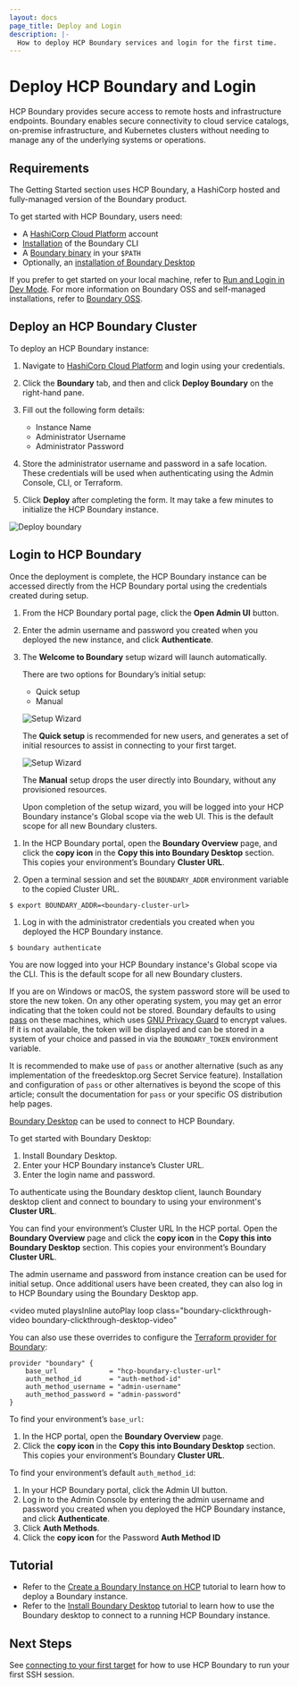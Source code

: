 ```yaml
---
layout: docs
page_title: Deploy and Login
description: |-
  How to deploy HCP Boundary services and login for the first time.
---
```


# Deploy HCP Boundary and Login

HCP Boundary provides secure access to remote hosts and infrastructure
endpoints. Boundary enables secure connectivity to cloud service catalogs,
on-premise infrastructure, and Kubernetes clusters without needing to manage any
of the underlying systems or operations.

## Requirements

The Getting Started section uses HCP Boundary, a HashiCorp hosted and
fully-managed version of the Boundary product.

To get started with HCP Boundary, users need:

- A [HashiCorp Cloud Platform](https://portal.cloud.hashicorp.com/sign-up)
  account
- [Installation](/boundary/tutorials/hcp-getting-started/hcp-getting-started-install)
  of the Boundary CLI
- A [Boundary binary](/boundary/downloads) in your `$PATH`
- Optionally, an [installation of Boundary
  Desktop](/boundary/tutorials/hcp-getting-started/hcp-getting-started-desktop-app)

If you prefer to get started on your local machine, refer to [Run and Login in
Dev Mode](/boundary/docs/oss/installing/run-and-login). For more information on Boundary
OSS and self-managed installations, refer to [Boundary OSS](/boundary/docs/oss).

## Deploy an HCP Boundary Cluster

To deploy an HCP Boundary instance:

1. Navigate to [HashiCorp Cloud Platform](https://portal.cloud.hashicorp.com/)
   and login using your credentials.

1. Click the **Boundary** tab, and then and click **Deploy Boundary** on the
   right-hand pane.

1. Fill out the following form details:

   - Instance Name
   - Administrator Username
   - Administrator Password

1. Store the administrator username and password in a safe location. These
   credentials will be used when authenticating using the Admin Console, CLI, or
   Terraform.

1. Click **Deploy** after completing the form. It may take a few minutes to
   initialize the HCP Boundary instance.

![Deploy boundary](/img/hcp-deploy-form.png)

## Login to HCP Boundary

Once the deployment is complete, the HCP Boundary instance can be accessed
directly from the HCP Boundary portal using the credentials created during
setup.

1. From the HCP Boundary portal page, click the **Open Admin UI** button.

1. Enter the admin username and password you created when you deployed the new
instance, and click **Authenticate**.

1. The **Welcome to Boundary** setup wizard will launch automatically.

   There are two options for Boundary’s initial setup:

   - Quick setup
   - Manual

   ![Setup Wizard](/img/setup-wizard.png)

   The **Quick setup** is recommended for new users, and generates a set of initial
   resources to assist in connecting to your first target.

   ![Setup Wizard](/img/setup-wizard-target.png)

   The **Manual** setup drops the user directly into Boundary, without any
   provisioned resources.

   Upon completion of the setup wizard, you will be logged into your HCP Boundary
   instance's Global scope via the web UI. This is the default scope for all new
   Boundary clusters.

<Tabs>
<Tab heading="CLI">

1. In the HCP Boundary portal, open the **Boundary Overview** page, and click
the **copy icon** in the **Copy this into Boundary Desktop** section. This
copies your environment’s Boundary **Cluster URL**.

1. Open a terminal session and set the `BOUNDARY_ADDR` environment variable to
the copied Cluster URL.

```shell-session
$ export BOUNDARY_ADDR=<boundary-cluster-url>
```

1. Log in with the administrator credentials you created when you deployed the
HCP Boundary instance.

```shell-session
$ boundary authenticate
```

You are now logged into your HCP Boundary instance's Global scope via the CLI.
This is the default scope for all new Boundary clusters.

If you are on Windows or macOS, the system password store will be used to store
the new token. On any other operating system, you may get an error indicating
that the token could not be stored. Boundary defaults to using
[pass](https://www.passwordstore.org/) on these machines, which uses [GNU
Privacy Guard](https://gnupg.org/) to encrypt values. If it is not available,
the token will be displayed and can be stored in a system of your choice and
passed in via the `BOUNDARY_TOKEN` environment variable.

It is recommended to make use of `pass` or another alternative (such as any
implementation of the freedesktop.org Secret Service feature). Installation and
configuration of `pass` or other alternatives is beyond the scope of this
article; consult the documentation for `pass` or your specific OS distribution
help pages.

</Tab>
<Tab heading="Desktop Client">


[Boundary Desktop](/boundary/downloads) can be used to
connect to HCP Boundary.

To get started with Boundary Desktop:

1. Install Boundary Desktop.
1. Enter your HCP Boundary instance’s Cluster URL.
1. Enter the login name and password.

To authenticate using the Boundary desktop client, launch Boundary desktop
client and connect to boundary to using your environment's **Cluster URL**.

You can find your environment’s Cluster URL In the HCP portal. Open the
**Boundary Overview** page and click the **copy icon** in the **Copy this into
Boundary Desktop** section. This copies your environment’s Boundary **Cluster
URL**.

The admin username and password from instance creation can be used for initial
setup. Once additional users have been created, they can also log in to HCP
Boundary using the Boundary Desktop app.


<video
  muted
  playsInline
  autoPlay
  loop
  class="boundary-clickthrough-video boundary-clickthrough-desktop-video"
>
  <source
    type="video/mp4"
    src="https://www.datocms-assets.com/2885/1613612831-boundary-desktop-clickthrough-authenticate-v1-0-0.mp4"
  />
</video>

</Tab>
<Tab heading="Terraform">


You can also use these overrides to configure the [Terraform provider for
Boundary](https://registry.terraform.io/providers/hashicorp/boundary):

```hcl
provider "boundary" {
    base_url             = "hcp-boundary-cluster-url"
    auth_method_id       = "auth-method-id"
    auth_method_username = "admin-username"
    auth_method_password = "admin-password"
}
```

To find your environment’s `base_url`:

1. In the HCP portal, open the **Boundary Overview** page.
1. Click the **copy icon** in the **Copy this into Boundary Desktop** section.
   This copies your environment’s Boundary **Cluster URL**.

To find your environment’s default `auth_method_id`:

1. In your HCP Boundary portal, click the Admin UI button.
1. Log in to the Admin Console by entering the admin username and password you
   created when you deployed the HCP Boundary instance, and click **Authenticate**.
1. Click **Auth Methods**.
1. Click the **copy icon** for the Password **Auth Method ID**

</Tab>
</Tabs>

## Tutorial

- Refer to the [Create a Boundary Instance on
  HCP](/boundary/tutorials/hcp-getting-started/hcp-getting-started-create)
  tutorial to learn how to deploy a Boundary instance.
- Refer to the [Install Boundary
  Desktop](/boundary/tutorials/hcp-getting-started/hcp-getting-started-desktop-app)
  tutorial to learn how to use the Boundary desktop to connect to a running HCP
  Boundary instance.


## Next Steps

See [connecting to your first target](/boundary/docs/getting-started/connect-to-target)
for how to use HCP Boundary to run your first SSH session.
